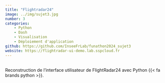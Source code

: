```yaml
---
title: "Flightradar24"
image: ../img/sujet3.jpg
number: 3
categories:
    - Python
    - Dash
    - Visualisation
    - Déploiement d'application
github: https://github.com/InseeFrLab/funathon2024_sujet3
website: https://flightradar-ui-demo.lab.sspcloud.fr
---
```


<br>
Reconstruction de l’interface utilisateur de FlightRadar24 avec Python {{< fa brands python >}}.
